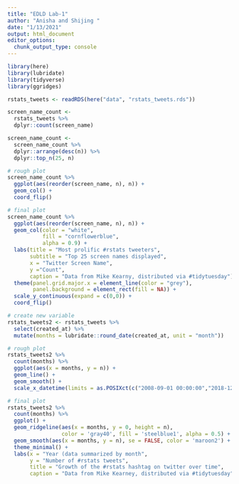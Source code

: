 ```yaml
---
title: "EDLD Lab-1"
author: "Anisha and Shijing "
date: "1/13/2021"
output: html_document
editor_options: 
  chunk_output_type: console
---
```


``` r
library(here)
library(lubridate)
library(tidyverse)
library(ggridges)

rstats_tweets <- readRDS(here("data", "rstats_tweets.rds"))
```

```r
screen_name_count <- 
  rstats_tweets %>% 
  dplyr::count(screen_name)

screen_name_count <-
  screen_name_count %>% 
  dplyr::arrange(desc(n)) %>% 
  dplyr::top_n(25, n) 

# rough plot 
screen_name_count %>% 
  ggplot(aes(reorder(screen_name, n), n)) + 
  geom_col() + 
  coord_flip()

# final plot
screen_name_count %>% 
  ggplot(aes(reorder(screen_name, n), n)) + 
  geom_col(color = "white", 
           fill = "cornflowerblue",
           alpha = 0.9) + 
  labs(title = "Most prolific #rstats tweeters",
       subtitle = "Top 25 screen names displayed",
       x = "Twitter Screen Name",
       y ="Count",
       caption = "Data from Mike Kearny, distributed via #tidytuesday") +
  theme(panel.grid.major.x = element_line(color = "grey"),
        panel.background = element_rect(fill = NA)) +
  scale_y_continuous(expand = c(0,0)) +
  coord_flip()

```

```r
# create new variable
rstats_tweets2 <- rstats_tweets %>%
  select(created_at) %>%
  mutate(months = lubridate::round_date(created_at, unit = "month")) 

# rough plot
rstats_tweets2 %>%
  count(months) %>%
  ggplot(aes(x = months, y = n)) +
  geom_line() +
  geom_smooth() +
  scale_x_datetime(limits = as.POSIXct(c("2008-09-01 00:00:00","2018-12-12 00:00:00")))

# final plot
rstats_tweets2 %>%
  count(months) %>%
  ggplot() +
  geom_ridgeline(aes(x = months, y = 0, height = n), 
                 color = 'gray40', fill = 'steelblue1', alpha = 0.5) +
  geom_smooth(aes(x = months, y = n), se = FALSE, color = 'maroon2') +
  theme_minimal() +
  labs(x = "Year (data summarized by month",
       y = "Number of #rstats tweets",  
       title = "Growth of the #rstats hashtag on twitter over time",
       caption = "Data from Mike Kearney, distributed via #tidytuesday")

```




